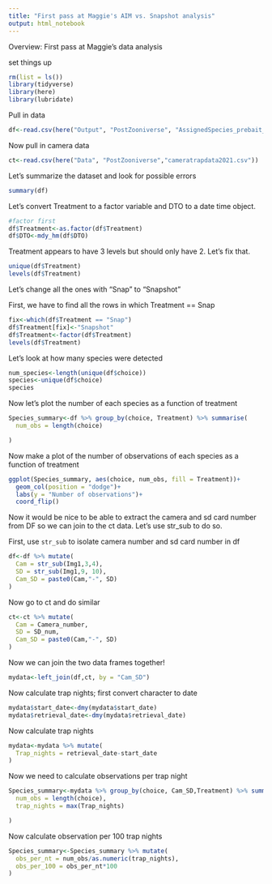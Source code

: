 ```yaml
---
title: "First pass at Maggie's AIM vs. Snapshot analysis"
output: html_notebook
---
```


Overview: First pass at Maggie's data analysis

set things up

```r
rm(list = ls())
library(tidyverse)
library(here)
library(lubridate)
```

Pull in data
```r
df<-read.csv(here("Output", "PostZooniverse", "AssignedSpecies_prebait_incomplete.csv"))
```

Now pull in camera data
```r
ct<-read.csv(here("Data", "PostZooniverse","cameratrapdata2021.csv"))
```

Let's summarize the dataset and look for possible errors

```r
summary(df)
```
Let's convert Treatment to a factor variable and DTO to a date time object.

```r
#factor first
df$Treatment<-as.factor(df$Treatment)
df$DTO<-mdy_hm(df$DTO)
```

Treatment appears to have 3 levels but should only have 2. Let's fix that.

```r
unique(df$Treatment)
levels(df$Treatment)
```
Let's change all the ones with "Snap" to "Snapshot"

First, we have to find all the rows in which Treatment == Snap

```r
fix<-which(df$Treatment == "Snap")
df$Treatment[fix]<-"Snapshot"
df$Treatment<-factor(df$Treatment)
levels(df$Treatment)
```



Let's look at how many species were detected

```r
num_species<-length(unique(df$choice))
species<-unique(df$choice)
species
```
Now let's plot the number of each species as a function of treatment

```r
Species_summary<-df %>% group_by(choice, Treatment) %>% summarise(
  num_obs = length(choice)

)
```
Now make a plot of the number of observations of each species as a function of treatment

```r
ggplot(Species_summary, aes(choice, num_obs, fill = Treatment))+
  geom_col(position = "dodge")+
  labs(y = "Number of observations")+
  coord_flip()
```
Now it would be nice to be able to extract the camera and sd card number from DF so we can join to the ct data. Let's use str_sub to do so.

First, use `str_sub` to isolate camera number and sd card number in df

```r
df<-df %>% mutate(
  Cam = str_sub(Img1,3,4),
  SD = str_sub(Img1,9, 10),
  Cam_SD = paste0(Cam,"-", SD)
)
```
Now go to ct and do similar

```r
ct<-ct %>% mutate(
  Cam = Camera_number,
  SD = SD_num,
  Cam_SD = paste0(Cam,"-", SD)
)
```

Now we can join the two data frames together!
```r
mydata<-left_join(df,ct, by = "Cam_SD")
```
Now calculate trap nights; first convert character to date
```r
mydata$start_date<-dmy(mydata$start_date)
mydata$retrieval_date<-dmy(mydata$retrieval_date)
```
Now calculate trap nights

```r
mydata<-mydata %>% mutate(
  Trap_nights = retrieval_date-start_date
)
```

Now we need to calculate observations per trap night

```r
Species_summary<-mydata %>% group_by(choice, Cam_SD,Treatment) %>% summarise(
  num_obs = length(choice),
  trap_nights = max(Trap_nights)

)
```
Now calculate observation per 100 trap nights
```r
Species_summary<-Species_summary %>% mutate(
  obs_per_nt = num_obs/as.numeric(trap_nights),
  obs_per_100 = obs_per_nt*100
)
```



